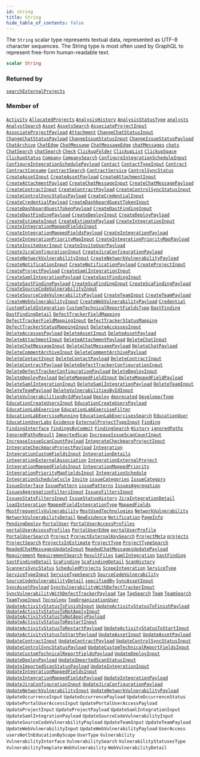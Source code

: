 ```yaml
---
id: string
title: String
hide_table_of_contents: false
---
```








The `String` scalar type represents textual data, represented as UTF-8 character sequences. The String type is most often used by GraphQL to represent free-form human-readable text.

```graphql
scalar String
```




### Returned by

[`searchExternalProjects`](/api/graphql/documentation/queries/search-external-projects)  <Badge class="secondary" text="query"/>

### Member of

[`Activity`](/api/graphql/documentation/objects/activity)  <Badge class="secondary" text="object"/><Bullet />[`AllocatedProjects`](/api/graphql/documentation/objects/allocated-projects)  <Badge class="secondary" text="object"/><Bullet />[`AnalysisHistory`](/api/graphql/documentation/objects/analysis-history)  <Badge class="secondary" text="object"/><Bullet />[`AnalysisStatusType`](/api/graphql/documentation/objects/analysis-status-type)  <Badge class="secondary" text="object"/><Bullet />[`analysts`](/api/graphql/documentation/queries/analysts)  <Badge class="secondary" text="query"/><Bullet />[`AnalystSearch`](/api/graphql/documentation/inputs/analyst-search)  <Badge class="secondary" text="input"/><Bullet />[`Asset`](/api/graphql/documentation/objects/asset)  <Badge class="secondary" text="object"/><Bullet />[`AssetsSearch`](/api/graphql/documentation/inputs/assets-search)  <Badge class="secondary" text="input"/><Bullet />[`AssociateProjectInput`](/api/graphql/documentation/inputs/associate-project-input)  <Badge class="secondary" text="input"/><Bullet />[`AssociateProjectPayload`](/api/graphql/documentation/objects/associate-project-payload)  <Badge class="secondary" text="object"/><Bullet />[`Attachment`](/api/graphql/documentation/objects/attachment)  <Badge class="secondary" text="object"/><Bullet />[`ChangeChatStatusInput`](/api/graphql/documentation/inputs/change-chat-status-input)  <Badge class="secondary" text="input"/><Bullet />[`ChangeChatStatusPayload`](/api/graphql/documentation/objects/change-chat-status-payload)  <Badge class="secondary" text="object"/><Bullet />[`ChangeIssueStatusInput`](/api/graphql/documentation/inputs/change-issue-status-input)  <Badge class="secondary" text="input"/><Bullet />[`ChangeIssueStatusPayload`](/api/graphql/documentation/objects/change-issue-status-payload)  <Badge class="secondary" text="object"/><Bullet />[`ChatArchive`](/api/graphql/documentation/objects/chat-archive)  <Badge class="secondary" text="object"/><Bullet />[`ChatEdge`](/api/graphql/documentation/objects/chat-edge)  <Badge class="secondary" text="object"/><Bullet />[`ChatMessage`](/api/graphql/documentation/objects/chat-message)  <Badge class="secondary" text="object"/><Bullet />[`ChatMessageEdge`](/api/graphql/documentation/objects/chat-message-edge)  <Badge class="secondary" text="object"/><Bullet />[`chatMessages`](/api/graphql/documentation/queries/chat-messages)  <Badge class="secondary" text="query"/><Bullet />[`chats`](/api/graphql/documentation/queries/chats)  <Badge class="secondary" text="query"/><Bullet />[`ChatSearch`](/api/graphql/documentation/inputs/chat-search)  <Badge class="secondary" text="input"/><Bullet />[`chatSearch`](/api/graphql/documentation/queries/chat-search)  <Badge class="secondary" text="query"/><Bullet />[`Check`](/api/graphql/documentation/objects/check)  <Badge class="secondary" text="object"/><Bullet />[`ClickupFolder`](/api/graphql/documentation/objects/clickup-folder)  <Badge class="secondary" text="object"/><Bullet />[`ClickupList`](/api/graphql/documentation/objects/clickup-list)  <Badge class="secondary" text="object"/><Bullet />[`ClickupSpace`](/api/graphql/documentation/objects/clickup-space)  <Badge class="secondary" text="object"/><Bullet />[`ClickupStatus`](/api/graphql/documentation/objects/clickup-status)  <Badge class="secondary" text="object"/><Bullet />[`Company`](/api/graphql/documentation/objects/company)  <Badge class="secondary" text="object"/><Bullet />[`CompanySearch`](/api/graphql/documentation/inputs/company-search)  <Badge class="secondary" text="input"/><Bullet />[`ConfigureIntegrationScheduleInput`](/api/graphql/documentation/inputs/configure-integration-schedule-input)  <Badge class="secondary" text="input"/><Bullet />[`ConfigureIntegrationSchedulePayload`](/api/graphql/documentation/objects/configure-integration-schedule-payload)  <Badge class="secondary" text="object"/><Bullet />[`Contact`](/api/graphql/documentation/objects/contact)  <Badge class="secondary" text="object"/><Bullet />[`ContactTypeInput`](/api/graphql/documentation/inputs/contact-type-input)  <Badge class="secondary" text="input"/><Bullet />[`Contract`](/api/graphql/documentation/objects/contract)  <Badge class="secondary" text="object"/><Bullet />[`ContractConsume`](/api/graphql/documentation/objects/contract-consume)  <Badge class="secondary" text="object"/><Bullet />[`ContractSearch`](/api/graphql/documentation/inputs/contract-search)  <Badge class="secondary" text="input"/><Bullet />[`ContractService`](/api/graphql/documentation/objects/contract-service)  <Badge class="secondary" text="object"/><Bullet />[`ControlSyncStatus`](/api/graphql/documentation/objects/control-sync-status)  <Badge class="secondary" text="object"/><Bullet />[`CreateAssetInput`](/api/graphql/documentation/inputs/create-asset-input)  <Badge class="secondary" text="input"/><Bullet />[`CreateAssetPayload`](/api/graphql/documentation/objects/create-asset-payload)  <Badge class="secondary" text="object"/><Bullet />[`CreateAttachmentInput`](/api/graphql/documentation/inputs/create-attachment-input)  <Badge class="secondary" text="input"/><Bullet />[`CreateAttachmentPayload`](/api/graphql/documentation/objects/create-attachment-payload)  <Badge class="secondary" text="object"/><Bullet />[`CreateChatMessageInput`](/api/graphql/documentation/inputs/create-chat-message-input)  <Badge class="secondary" text="input"/><Bullet />[`CreateChatMessagePayload`](/api/graphql/documentation/objects/create-chat-message-payload)  <Badge class="secondary" text="object"/><Bullet />[`CreateContractInput`](/api/graphql/documentation/inputs/create-contract-input)  <Badge class="secondary" text="input"/><Bullet />[`CreateContractPayload`](/api/graphql/documentation/objects/create-contract-payload)  <Badge class="secondary" text="object"/><Bullet />[`CreateControlSyncStatusInput`](/api/graphql/documentation/inputs/create-control-sync-status-input)  <Badge class="secondary" text="input"/><Bullet />[`CreateControlSyncStatusPayload`](/api/graphql/documentation/objects/create-control-sync-status-payload)  <Badge class="secondary" text="object"/><Bullet />[`CreateCredentialInput`](/api/graphql/documentation/inputs/create-credential-input)  <Badge class="secondary" text="input"/><Bullet />[`CreateCredentialPayload`](/api/graphql/documentation/objects/create-credential-payload)  <Badge class="secondary" text="object"/><Bullet />[`CreateDashboardGuestTokenInput`](/api/graphql/documentation/inputs/create-dashboard-guest-token-input)  <Badge class="secondary" text="input"/><Bullet />[`CreateDashboardGuestTokenPayload`](/api/graphql/documentation/objects/create-dashboard-guest-token-payload)  <Badge class="secondary" text="object"/><Bullet />[`CreateDastFindingInput`](/api/graphql/documentation/inputs/create-dast-finding-input)  <Badge class="secondary" text="input"/><Bullet />[`CreateDastFindingPayload`](/api/graphql/documentation/objects/create-dast-finding-payload)  <Badge class="secondary" text="object"/><Bullet />[`CreateDeployInput`](/api/graphql/documentation/inputs/create-deploy-input)  <Badge class="secondary" text="input"/><Bullet />[`CreateDeployPayload`](/api/graphql/documentation/objects/create-deploy-payload)  <Badge class="secondary" text="object"/><Bullet />[`CreateEstimateInput`](/api/graphql/documentation/inputs/create-estimate-input)  <Badge class="secondary" text="input"/><Bullet />[`CreateEstimatePayload`](/api/graphql/documentation/objects/create-estimate-payload)  <Badge class="secondary" text="object"/><Bullet />[`CreateIntegrationInput`](/api/graphql/documentation/inputs/create-integration-input)  <Badge class="secondary" text="input"/><Bullet />[`CreateIntegrationMappedFieldsInput`](/api/graphql/documentation/inputs/create-integration-mapped-fields-input)  <Badge class="secondary" text="input"/><Bullet />[`CreateIntegrationMappedFieldsPayload`](/api/graphql/documentation/objects/create-integration-mapped-fields-payload)  <Badge class="secondary" text="object"/><Bullet />[`CreateIntegrationPayload`](/api/graphql/documentation/objects/create-integration-payload)  <Badge class="secondary" text="object"/><Bullet />[`CreateIntegrationPriorityMapInput`](/api/graphql/documentation/inputs/create-integration-priority-map-input)  <Badge class="secondary" text="input"/><Bullet />[`CreateIntegrationPriorityMapPayload`](/api/graphql/documentation/objects/create-integration-priority-map-payload)  <Badge class="secondary" text="object"/><Bullet />[`CreateInviteUserInput`](/api/graphql/documentation/inputs/create-invite-user-input)  <Badge class="secondary" text="input"/><Bullet />[`CreateInviteUserPayload`](/api/graphql/documentation/objects/create-invite-user-payload)  <Badge class="secondary" text="object"/><Bullet />[`CreateJiraConfigurationInput`](/api/graphql/documentation/inputs/create-jira-configuration-input)  <Badge class="secondary" text="input"/><Bullet />[`CreateJiraConfigurationPayload`](/api/graphql/documentation/objects/create-jira-configuration-payload)  <Badge class="secondary" text="object"/><Bullet />[`CreateNetworkVulnerabilityInput`](/api/graphql/documentation/inputs/create-network-vulnerability-input)  <Badge class="secondary" text="input"/><Bullet />[`CreateNetworkVulnerabilityPayload`](/api/graphql/documentation/objects/create-network-vulnerability-payload)  <Badge class="secondary" text="object"/><Bullet />[`CreateNotificationInput`](/api/graphql/documentation/inputs/create-notification-input)  <Badge class="secondary" text="input"/><Bullet />[`CreateNotificationPayload`](/api/graphql/documentation/objects/create-notification-payload)  <Badge class="secondary" text="object"/><Bullet />[`CreateProjectInput`](/api/graphql/documentation/inputs/create-project-input)  <Badge class="secondary" text="input"/><Bullet />[`CreateProjectPayload`](/api/graphql/documentation/objects/create-project-payload)  <Badge class="secondary" text="object"/><Bullet />[`CreateSamlIntegrationInput`](/api/graphql/documentation/inputs/create-saml-integration-input)  <Badge class="secondary" text="input"/><Bullet />[`CreateSamlIntegrationPayload`](/api/graphql/documentation/objects/create-saml-integration-payload)  <Badge class="secondary" text="object"/><Bullet />[`CreateSastFindingInput`](/api/graphql/documentation/inputs/create-sast-finding-input)  <Badge class="secondary" text="input"/><Bullet />[`CreateSastFindingPayload`](/api/graphql/documentation/objects/create-sast-finding-payload)  <Badge class="secondary" text="object"/><Bullet />[`CreateScaFindingInput`](/api/graphql/documentation/inputs/create-sca-finding-input)  <Badge class="secondary" text="input"/><Bullet />[`CreateScaFindingPayload`](/api/graphql/documentation/objects/create-sca-finding-payload)  <Badge class="secondary" text="object"/><Bullet />[`CreateSourceCodeVulnerabilityInput`](/api/graphql/documentation/inputs/create-source-code-vulnerability-input)  <Badge class="secondary" text="input"/><Bullet />[`CreateSourceCodeVulnerabilityPayload`](/api/graphql/documentation/objects/create-source-code-vulnerability-payload)  <Badge class="secondary" text="object"/><Bullet />[`CreateTeamInput`](/api/graphql/documentation/inputs/create-team-input)  <Badge class="secondary" text="input"/><Bullet />[`CreateTeamPayload`](/api/graphql/documentation/objects/create-team-payload)  <Badge class="secondary" text="object"/><Bullet />[`CreateWebVulnerabilityInput`](/api/graphql/documentation/inputs/create-web-vulnerability-input)  <Badge class="secondary" text="input"/><Bullet />[`CreateWebVulnerabilityPayload`](/api/graphql/documentation/objects/create-web-vulnerability-payload)  <Badge class="secondary" text="object"/><Bullet />[`Credential`](/api/graphql/documentation/objects/credential)  <Badge class="secondary" text="object"/><Bullet />[`CustomFieldIntegration`](/api/graphql/documentation/objects/custom-field-integration)  <Badge class="secondary" text="object"/><Bullet />[`CustomTechnicalReportFieldsType`](/api/graphql/documentation/objects/custom-technical-report-fields-type)  <Badge class="secondary" text="object"/><Bullet />[`DastFinding`](/api/graphql/documentation/objects/dast-finding)  <Badge class="secondary" text="object"/><Bullet />[`DastFindingDetail`](/api/graphql/documentation/objects/dast-finding-detail)  <Badge class="secondary" text="object"/><Bullet />[`DefectTrackerFieldMapping`](/api/graphql/documentation/objects/defect-tracker-field-mapping)  <Badge class="secondary" text="object"/><Bullet />[`DefectTrackerFieldMappingInput`](/api/graphql/documentation/inputs/defect-tracker-field-mapping-input)  <Badge class="secondary" text="input"/><Bullet />[`DefectTrackerStatusMapping`](/api/graphql/documentation/objects/defect-tracker-status-mapping)  <Badge class="secondary" text="object"/><Bullet />[`DefectTrackerStatusMappingInput`](/api/graphql/documentation/inputs/defect-tracker-status-mapping-input)  <Badge class="secondary" text="input"/><Bullet />[`DeleteAccessesInput`](/api/graphql/documentation/inputs/delete-accesses-input)  <Badge class="secondary" text="input"/><Bullet />[`DeleteAccessesPayload`](/api/graphql/documentation/objects/delete-accesses-payload)  <Badge class="secondary" text="object"/><Bullet />[`DeleteAssetInput`](/api/graphql/documentation/inputs/delete-asset-input)  <Badge class="secondary" text="input"/><Bullet />[`DeleteAssetPayload`](/api/graphql/documentation/objects/delete-asset-payload)  <Badge class="secondary" text="object"/><Bullet />[`DeleteAttachmentInput`](/api/graphql/documentation/inputs/delete-attachment-input)  <Badge class="secondary" text="input"/><Bullet />[`DeleteAttachmentPayload`](/api/graphql/documentation/objects/delete-attachment-payload)  <Badge class="secondary" text="object"/><Bullet />[`DeleteChatInput`](/api/graphql/documentation/inputs/delete-chat-input)  <Badge class="secondary" text="input"/><Bullet />[`DeleteChatMessageInput`](/api/graphql/documentation/inputs/delete-chat-message-input)  <Badge class="secondary" text="input"/><Bullet />[`DeleteChatMessagePayload`](/api/graphql/documentation/objects/delete-chat-message-payload)  <Badge class="secondary" text="object"/><Bullet />[`DeleteChatPayload`](/api/graphql/documentation/objects/delete-chat-payload)  <Badge class="secondary" text="object"/><Bullet />[`DeleteCommentArchiveInput`](/api/graphql/documentation/inputs/delete-comment-archive-input)  <Badge class="secondary" text="input"/><Bullet />[`DeleteCommentArchivePayload`](/api/graphql/documentation/objects/delete-comment-archive-payload)  <Badge class="secondary" text="object"/><Bullet />[`DeleteContactInput`](/api/graphql/documentation/inputs/delete-contact-input)  <Badge class="secondary" text="input"/><Bullet />[`DeleteContactPayload`](/api/graphql/documentation/objects/delete-contact-payload)  <Badge class="secondary" text="object"/><Bullet />[`DeleteContractInput`](/api/graphql/documentation/inputs/delete-contract-input)  <Badge class="secondary" text="input"/><Bullet />[`DeleteContractPayload`](/api/graphql/documentation/objects/delete-contract-payload)  <Badge class="secondary" text="object"/><Bullet />[`DeleteDefectTrackerConfigurationInput`](/api/graphql/documentation/inputs/delete-defect-tracker-configuration-input)  <Badge class="secondary" text="input"/><Bullet />[`DeleteDefectTrackerConfigurationPayload`](/api/graphql/documentation/objects/delete-defect-tracker-configuration-payload)  <Badge class="secondary" text="object"/><Bullet />[`DeleteDeployInput`](/api/graphql/documentation/inputs/delete-deploy-input)  <Badge class="secondary" text="input"/><Bullet />[`DeleteDeployPayload`](/api/graphql/documentation/objects/delete-deploy-payload)  <Badge class="secondary" text="object"/><Bullet />[`DeleteMappedFieldInput`](/api/graphql/documentation/inputs/delete-mapped-field-input)  <Badge class="secondary" text="input"/><Bullet />[`DeleteMappedFieldPayload`](/api/graphql/documentation/objects/delete-mapped-field-payload)  <Badge class="secondary" text="object"/><Bullet />[`DeleteSamlIntegrationInput`](/api/graphql/documentation/inputs/delete-saml-integration-input)  <Badge class="secondary" text="input"/><Bullet />[`DeleteSamlIntegrationPayload`](/api/graphql/documentation/objects/delete-saml-integration-payload)  <Badge class="secondary" text="object"/><Bullet />[`DeleteTeamInput`](/api/graphql/documentation/inputs/delete-team-input)  <Badge class="secondary" text="input"/><Bullet />[`DeleteTeamPayload`](/api/graphql/documentation/objects/delete-team-payload)  <Badge class="secondary" text="object"/><Bullet />[`DeleteVulnerabilitiesByIdInput`](/api/graphql/documentation/inputs/delete-vulnerabilities-by-id-input)  <Badge class="secondary" text="input"/><Bullet />[`DeleteVulnerabilitiesByIdPayload`](/api/graphql/documentation/objects/delete-vulnerabilities-by-id-payload)  <Badge class="secondary" text="object"/><Bullet />[`Deploy`](/api/graphql/documentation/objects/deploy)  <Badge class="secondary" text="object"/><Bullet />[`deprecated`](/api/graphql/documentation/directives/deprecated)  <Badge class="secondary" text="directive"/><Bullet />[`DeveloperType`](/api/graphql/documentation/objects/developer-type)  <Badge class="secondary" text="object"/><Bullet />[`EducationCreateUsersInput`](/api/graphql/documentation/inputs/education-create-users-input)  <Badge class="secondary" text="input"/><Bullet />[`EducationCreateUsersPayload`](/api/graphql/documentation/objects/education-create-users-payload)  <Badge class="secondary" text="object"/><Bullet />[`EducationLabExercise`](/api/graphql/documentation/objects/education-lab-exercise)  <Badge class="secondary" text="object"/><Bullet />[`EducationLabExerciseFilter`](/api/graphql/documentation/objects/education-lab-exercise-filter)  <Badge class="secondary" text="object"/><Bullet />[`EducationLabExerciseRunning`](/api/graphql/documentation/objects/education-lab-exercise-running)  <Badge class="secondary" text="object"/><Bullet />[`EducationLabExercisesSearch`](/api/graphql/documentation/inputs/education-lab-exercises-search)  <Badge class="secondary" text="input"/><Bullet />[`EducationUser`](/api/graphql/documentation/objects/education-user)  <Badge class="secondary" text="object"/><Bullet />[`EducationUserLabs`](/api/graphql/documentation/objects/education-user-labs)  <Badge class="secondary" text="object"/><Bullet />[`Evidence`](/api/graphql/documentation/objects/evidence)  <Badge class="secondary" text="object"/><Bullet />[`ExternalProjectTypeInput`](/api/graphql/documentation/inputs/external-project-type-input)  <Badge class="secondary" text="input"/><Bullet />[`Finding`](/api/graphql/documentation/objects/finding)  <Badge class="secondary" text="object"/><Bullet />[`FindingInterface`](/api/graphql/documentation/interfaces/finding-interface)  <Badge class="secondary" text="interface"/><Bullet />[`findingsByCommit`](/api/graphql/documentation/queries/findings-by-commit)  <Badge class="secondary" text="query"/><Bullet />[`FindingSearch`](/api/graphql/documentation/inputs/finding-search)  <Badge class="secondary" text="input"/><Bullet />[`History`](/api/graphql/documentation/objects/history)  <Badge class="secondary" text="object"/><Bullet />[`ignoredPaths`](/api/graphql/documentation/queries/ignored-paths)  <Badge class="secondary" text="query"/><Bullet />[`IgnoredPathsResult`](/api/graphql/documentation/objects/ignored-paths-result)  <Badge class="secondary" text="object"/><Bullet />[`ImportedScan`](/api/graphql/documentation/objects/imported-scan)  <Badge class="secondary" text="object"/><Bullet />[`IncreaseIssueScanCountInput`](/api/graphql/documentation/inputs/increase-issue-scan-count-input)  <Badge class="secondary" text="input"/><Bullet />[`IncreaseIssueScanCountPayload`](/api/graphql/documentation/objects/increase-issue-scan-count-payload)  <Badge class="secondary" text="object"/><Bullet />[`IntegrateCheckmarxProjectInput`](/api/graphql/documentation/inputs/integrate-checkmarx-project-input)  <Badge class="secondary" text="input"/><Bullet />[`IntegrateCheckmarxProjectPayload`](/api/graphql/documentation/objects/integrate-checkmarx-project-payload)  <Badge class="secondary" text="object"/><Bullet />[`Integration`](/api/graphql/documentation/objects/integration)  <Badge class="secondary" text="object"/><Bullet />[`IntegrationCustomFieldsInput`](/api/graphql/documentation/inputs/integration-custom-fields-input)  <Badge class="secondary" text="input"/><Bullet />[`IntegrationDetails`](/api/graphql/documentation/objects/integration-details)  <Badge class="secondary" text="object"/><Bullet />[`integrationExternalAssociation`](/api/graphql/documentation/queries/integration-external-association)  <Badge class="secondary" text="query"/><Bullet />[`IntegrationExternalProject`](/api/graphql/documentation/objects/integration-external-project)  <Badge class="secondary" text="object"/><Bullet />[`IntegrationMappedFieldsInput`](/api/graphql/documentation/inputs/integration-mapped-fields-input)  <Badge class="secondary" text="input"/><Bullet />[`IntegrationMappedPriority`](/api/graphql/documentation/objects/integration-mapped-priority)  <Badge class="secondary" text="object"/><Bullet />[`IntegrationPriorityMapFieldsInput`](/api/graphql/documentation/inputs/integration-priority-map-fields-input)  <Badge class="secondary" text="input"/><Bullet />[`IntegrationSchedule`](/api/graphql/documentation/objects/integration-schedule)  <Badge class="secondary" text="object"/><Bullet />[`IntegrationScheduleCycle`](/api/graphql/documentation/objects/integration-schedule-cycle)  <Badge class="secondary" text="object"/><Bullet />[`Invite`](/api/graphql/documentation/objects/invite)  <Badge class="secondary" text="object"/><Bullet />[`issueCategories`](/api/graphql/documentation/queries/issue-categories)  <Badge class="secondary" text="query"/><Bullet />[`IssueCategory`](/api/graphql/documentation/objects/issue-category)  <Badge class="secondary" text="object"/><Bullet />[`IssueInterface`](/api/graphql/documentation/interfaces/issue-interface)  <Badge class="secondary" text="interface"/><Bullet />[`IssuePattern`](/api/graphql/documentation/objects/issue-pattern)  <Badge class="secondary" text="object"/><Bullet />[`issuePatterns`](/api/graphql/documentation/queries/issue-patterns)  <Badge class="secondary" text="query"/><Bullet />[`IssuesAggregation`](/api/graphql/documentation/objects/issues-aggregation)  <Badge class="secondary" text="object"/><Bullet />[`IssuesAggregationFiltersInput`](/api/graphql/documentation/inputs/issues-aggregation-filters-input)  <Badge class="secondary" text="input"/><Bullet />[`IssuesFiltersInput`](/api/graphql/documentation/inputs/issues-filters-input)  <Badge class="secondary" text="input"/><Bullet />[`IssuesStatsFiltersInput`](/api/graphql/documentation/inputs/issues-stats-filters-input)  <Badge class="secondary" text="input"/><Bullet />[`IssueStatusHistory`](/api/graphql/documentation/objects/issue-status-history)  <Badge class="secondary" text="object"/><Bullet />[`JiraIntegrationDetail`](/api/graphql/documentation/objects/jira-integration-detail)  <Badge class="secondary" text="object"/><Bullet />[`loadIntegration`](/api/graphql/documentation/queries/load-integration)  <Badge class="secondary" text="query"/><Bullet />[`MappedFieldIntegrationType`](/api/graphql/documentation/inputs/mapped-field-integration-type)  <Badge class="secondary" text="input"/><Bullet />[`MappedFields`](/api/graphql/documentation/objects/mapped-fields)  <Badge class="secondary" text="object"/><Bullet />[`MostFrequentlyVulnerability`](/api/graphql/documentation/objects/most-frequently-vulnerability)  <Badge class="secondary" text="object"/><Bullet />[`MostUsedTechnologies`](/api/graphql/documentation/objects/most-used-technologies)  <Badge class="secondary" text="object"/><Bullet />[`NetworkVulnerability`](/api/graphql/documentation/objects/network-vulnerability)  <Badge class="secondary" text="object"/><Bullet />[`NetworkVulnerabilityDetail`](/api/graphql/documentation/objects/network-vulnerability-detail)  <Badge class="secondary" text="object"/><Bullet />[`NewEvidence`](/api/graphql/documentation/inputs/new-evidence)  <Badge class="secondary" text="input"/><Bullet />[`Notification`](/api/graphql/documentation/objects/notification)  <Badge class="secondary" text="object"/><Bullet />[`PageInfo`](/api/graphql/documentation/objects/page-info)  <Badge class="secondary" text="object"/><Bullet />[`PendingDeploy`](/api/graphql/documentation/objects/pending-deploy)  <Badge class="secondary" text="object"/><Bullet />[`PortalUser`](/api/graphql/documentation/objects/portal-user)  <Badge class="secondary" text="object"/><Bullet />[`PortalUserAccessProfiles`](/api/graphql/documentation/objects/portal-user-access-profiles)  <Badge class="secondary" text="object"/><Bullet />[`portalUserAccessProfiles`](/api/graphql/documentation/queries/portal-user-access-profiles)  <Badge class="secondary" text="query"/><Bullet />[`PortalUserEdge`](/api/graphql/documentation/objects/portal-user-edge)  <Badge class="secondary" text="object"/><Bullet />[`portalUserProfile`](/api/graphql/documentation/queries/portal-user-profile)  <Badge class="secondary" text="query"/><Bullet />[`PortalUserSearch`](/api/graphql/documentation/inputs/portal-user-search)  <Badge class="secondary" text="input"/><Bullet />[`Project`](/api/graphql/documentation/objects/project)  <Badge class="secondary" text="object"/><Bullet />[`ProjectExternalKeySearch`](/api/graphql/documentation/inputs/project-external-key-search)  <Badge class="secondary" text="input"/><Bullet />[`ProjectMeta`](/api/graphql/documentation/objects/project-meta)  <Badge class="secondary" text="object"/><Bullet />[`projects`](/api/graphql/documentation/queries/projects)  <Badge class="secondary" text="query"/><Bullet />[`ProjectSearch`](/api/graphql/documentation/inputs/project-search)  <Badge class="secondary" text="input"/><Bullet />[`ProjectsInEstimate`](/api/graphql/documentation/objects/projects-in-estimate)  <Badge class="secondary" text="object"/><Bullet />[`ProjectType`](/api/graphql/documentation/objects/project-type)  <Badge class="secondary" text="object"/><Bullet />[`ProjectTypeSearch`](/api/graphql/documentation/inputs/project-type-search)  <Badge class="secondary" text="input"/><Bullet />[`ReadedChatMessagesUpdateInput`](/api/graphql/documentation/inputs/readed-chat-messages-update-input)  <Badge class="secondary" text="input"/><Bullet />[`ReadedChatMessagesUpdatePayload`](/api/graphql/documentation/objects/readed-chat-messages-update-payload)  <Badge class="secondary" text="object"/><Bullet />[`Requirement`](/api/graphql/documentation/objects/requirement)  <Badge class="secondary" text="object"/><Bullet />[`RequirementSearch`](/api/graphql/documentation/inputs/requirement-search)  <Badge class="secondary" text="input"/><Bullet />[`ResultFiles`](/api/graphql/documentation/objects/result-files)  <Badge class="secondary" text="object"/><Bullet />[`SamlIntegration`](/api/graphql/documentation/objects/saml-integration)  <Badge class="secondary" text="object"/><Bullet />[`SastFinding`](/api/graphql/documentation/objects/sast-finding)  <Badge class="secondary" text="object"/><Bullet />[`SastFindingDetail`](/api/graphql/documentation/objects/sast-finding-detail)  <Badge class="secondary" text="object"/><Bullet />[`ScaFinding`](/api/graphql/documentation/objects/sca-finding)  <Badge class="secondary" text="object"/><Bullet />[`ScaFindingDetail`](/api/graphql/documentation/objects/sca-finding-detail)  <Badge class="secondary" text="object"/><Bullet />[`ScanHistory`](/api/graphql/documentation/objects/scan-history)  <Badge class="secondary" text="object"/><Bullet />[`ScannersSyncStatus`](/api/graphql/documentation/objects/scanners-sync-status)  <Badge class="secondary" text="object"/><Bullet />[`ScheduledProjects`](/api/graphql/documentation/objects/scheduled-projects)  <Badge class="secondary" text="object"/><Bullet />[`ScopeIntegration`](/api/graphql/documentation/objects/scope-integration)  <Badge class="secondary" text="object"/><Bullet />[`ServiceType`](/api/graphql/documentation/objects/service-type)  <Badge class="secondary" text="object"/><Bullet />[`ServiceTypeInput`](/api/graphql/documentation/inputs/service-type-input)  <Badge class="secondary" text="input"/><Bullet />[`ServiceTypeSearch`](/api/graphql/documentation/inputs/service-type-search)  <Badge class="secondary" text="input"/><Bullet />[`SourceCodeVulnerability`](/api/graphql/documentation/objects/source-code-vulnerability)  <Badge class="secondary" text="object"/><Bullet />[`SourceCodeVulnerabilityDetail`](/api/graphql/documentation/objects/source-code-vulnerability-detail)  <Badge class="secondary" text="object"/><Bullet />[`specifiedBy`](/api/graphql/documentation/directives/specified-by)  <Badge class="secondary" text="directive"/><Bullet />[`SyncAssetInput`](/api/graphql/documentation/inputs/sync-asset-input)  <Badge class="secondary" text="input"/><Bullet />[`SyncAssetPayload`](/api/graphql/documentation/objects/sync-asset-payload)  <Badge class="secondary" text="object"/><Bullet />[`SyncVulnerabilityWithDefectTrackerInput`](/api/graphql/documentation/inputs/sync-vulnerability-with-defect-tracker-input)  <Badge class="secondary" text="input"/><Bullet />[`SyncVulnerabilityWithDefectTrackerPayload`](/api/graphql/documentation/objects/sync-vulnerability-with-defect-tracker-payload)  <Badge class="secondary" text="object"/><Bullet />[`Tag`](/api/graphql/documentation/objects/tag)  <Badge class="secondary" text="object"/><Bullet />[`TagSearch`](/api/graphql/documentation/inputs/tag-search)  <Badge class="secondary" text="input"/><Bullet />[`Team`](/api/graphql/documentation/objects/team)  <Badge class="secondary" text="object"/><Bullet />[`TeamSearch`](/api/graphql/documentation/inputs/team-search)  <Badge class="secondary" text="input"/><Bullet />[`TeamTypeInput`](/api/graphql/documentation/inputs/team-type-input)  <Badge class="secondary" text="input"/><Bullet />[`Tecnology`](/api/graphql/documentation/objects/tecnology)  <Badge class="secondary" text="object"/><Bullet />[`TopOrganizationUser`](/api/graphql/documentation/objects/top-organization-user)  <Badge class="secondary" text="object"/><Bullet />[`UpdateActivityStatusToFinishInput`](/api/graphql/documentation/inputs/update-activity-status-to-finish-input)  <Badge class="secondary" text="input"/><Bullet />[`UpdateActivityStatusToFinishPayload`](/api/graphql/documentation/objects/update-activity-status-to-finish-payload)  <Badge class="secondary" text="object"/><Bullet />[`UpdateActivityStatusToNotApplyInput`](/api/graphql/documentation/inputs/update-activity-status-to-not-apply-input)  <Badge class="secondary" text="input"/><Bullet />[`UpdateActivityStatusToNotApplyPayload`](/api/graphql/documentation/objects/update-activity-status-to-not-apply-payload)  <Badge class="secondary" text="object"/><Bullet />[`UpdateActivityStatusToRestartInput`](/api/graphql/documentation/inputs/update-activity-status-to-restart-input)  <Badge class="secondary" text="input"/><Bullet />[`UpdateActivityStatusToRestartPayload`](/api/graphql/documentation/objects/update-activity-status-to-restart-payload)  <Badge class="secondary" text="object"/><Bullet />[`UpdateActivityStatusToStartInput`](/api/graphql/documentation/inputs/update-activity-status-to-start-input)  <Badge class="secondary" text="input"/><Bullet />[`UpdateActivityStatusToStartPayload`](/api/graphql/documentation/objects/update-activity-status-to-start-payload)  <Badge class="secondary" text="object"/><Bullet />[`UpdateAssetInput`](/api/graphql/documentation/inputs/update-asset-input)  <Badge class="secondary" text="input"/><Bullet />[`UpdateAssetPayload`](/api/graphql/documentation/objects/update-asset-payload)  <Badge class="secondary" text="object"/><Bullet />[`UpdateContractInput`](/api/graphql/documentation/inputs/update-contract-input)  <Badge class="secondary" text="input"/><Bullet />[`UpdateContractPayload`](/api/graphql/documentation/objects/update-contract-payload)  <Badge class="secondary" text="object"/><Bullet />[`UpdateControlSyncStatusInput`](/api/graphql/documentation/inputs/update-control-sync-status-input)  <Badge class="secondary" text="input"/><Bullet />[`UpdateControlSyncStatusPayload`](/api/graphql/documentation/objects/update-control-sync-status-payload)  <Badge class="secondary" text="object"/><Bullet />[`UpdateCustomTechnicalReportFieldsInput`](/api/graphql/documentation/inputs/update-custom-technical-report-fields-input)  <Badge class="secondary" text="input"/><Bullet />[`UpdateCustomTechnicalReportFieldsPayload`](/api/graphql/documentation/objects/update-custom-technical-report-fields-payload)  <Badge class="secondary" text="object"/><Bullet />[`UpdateDeployInput`](/api/graphql/documentation/inputs/update-deploy-input)  <Badge class="secondary" text="input"/><Bullet />[`UpdateDeployPayload`](/api/graphql/documentation/objects/update-deploy-payload)  <Badge class="secondary" text="object"/><Bullet />[`UpdateImportedScanStatusInput`](/api/graphql/documentation/inputs/update-imported-scan-status-input)  <Badge class="secondary" text="input"/><Bullet />[`UpdateImportedScanStatusPayload`](/api/graphql/documentation/objects/update-imported-scan-status-payload)  <Badge class="secondary" text="object"/><Bullet />[`UpdateIntegrationInput`](/api/graphql/documentation/inputs/update-integration-input)  <Badge class="secondary" text="input"/><Bullet />[`UpdateIntegrationMappedFieldsInput`](/api/graphql/documentation/inputs/update-integration-mapped-fields-input)  <Badge class="secondary" text="input"/><Bullet />[`UpdateIntegrationMappedFieldsPayload`](/api/graphql/documentation/objects/update-integration-mapped-fields-payload)  <Badge class="secondary" text="object"/><Bullet />[`UpdateIntegrationPayload`](/api/graphql/documentation/objects/update-integration-payload)  <Badge class="secondary" text="object"/><Bullet />[`UpdateJiraConfigurationInput`](/api/graphql/documentation/inputs/update-jira-configuration-input)  <Badge class="secondary" text="input"/><Bullet />[`UpdateJiraConfigurationPayload`](/api/graphql/documentation/objects/update-jira-configuration-payload)  <Badge class="secondary" text="object"/><Bullet />[`UpdateNetworkVulnerabilityInput`](/api/graphql/documentation/inputs/update-network-vulnerability-input)  <Badge class="secondary" text="input"/><Bullet />[`UpdateNetworkVulnerabilityPayload`](/api/graphql/documentation/objects/update-network-vulnerability-payload)  <Badge class="secondary" text="object"/><Bullet />[`UpdateOccurrenceInput`](/api/graphql/documentation/inputs/update-occurrence-input)  <Badge class="secondary" text="input"/><Bullet />[`UpdateOccurrencePayload`](/api/graphql/documentation/objects/update-occurrence-payload)  <Badge class="secondary" text="object"/><Bullet />[`UpdateOccurrenceStatus`](/api/graphql/documentation/inputs/update-occurrence-status)  <Badge class="secondary" text="input"/><Bullet />[`UpdatePortalUserAccessInput`](/api/graphql/documentation/inputs/update-portal-user-access-input)  <Badge class="secondary" text="input"/><Bullet />[`UpdatePortalUserAccessPayload`](/api/graphql/documentation/objects/update-portal-user-access-payload)  <Badge class="secondary" text="object"/><Bullet />[`UpdateProjectInput`](/api/graphql/documentation/inputs/update-project-input)  <Badge class="secondary" text="input"/><Bullet />[`UpdateProjectPayload`](/api/graphql/documentation/objects/update-project-payload)  <Badge class="secondary" text="object"/><Bullet />[`UpdateSamlIntegrationInput`](/api/graphql/documentation/inputs/update-saml-integration-input)  <Badge class="secondary" text="input"/><Bullet />[`UpdateSamlIntegrationPayload`](/api/graphql/documentation/objects/update-saml-integration-payload)  <Badge class="secondary" text="object"/><Bullet />[`UpdateSourceCodeVulnerabilityInput`](/api/graphql/documentation/inputs/update-source-code-vulnerability-input)  <Badge class="secondary" text="input"/><Bullet />[`UpdateSourceCodeVulnerabilityPayload`](/api/graphql/documentation/objects/update-source-code-vulnerability-payload)  <Badge class="secondary" text="object"/><Bullet />[`UpdateTeamInput`](/api/graphql/documentation/inputs/update-team-input)  <Badge class="secondary" text="input"/><Bullet />[`UpdateTeamPayload`](/api/graphql/documentation/objects/update-team-payload)  <Badge class="secondary" text="object"/><Bullet />[`UpdateWebVulnerabilityInput`](/api/graphql/documentation/inputs/update-web-vulnerability-input)  <Badge class="secondary" text="input"/><Bullet />[`UpdateWebVulnerabilityPayload`](/api/graphql/documentation/objects/update-web-vulnerability-payload)  <Badge class="secondary" text="object"/><Bullet />[`UserAccess`](/api/graphql/documentation/objects/user-access)  <Badge class="secondary" text="object"/><Bullet />[`usersNotInEducationByScope`](/api/graphql/documentation/queries/users-not-in-education-by-scope)  <Badge class="secondary" text="query"/><Bullet />[`UserType`](/api/graphql/documentation/objects/user-type)  <Badge class="secondary" text="object"/><Bullet />[`Vulnerability`](/api/graphql/documentation/objects/vulnerability)  <Badge class="secondary" text="object"/><Bullet />[`VulnerabilityInterface`](/api/graphql/documentation/interfaces/vulnerability-interface)  <Badge class="secondary" text="interface"/><Bullet />[`VulnerabilitySearch`](/api/graphql/documentation/inputs/vulnerability-search)  <Badge class="secondary" text="input"/><Bullet />[`VulnerabilityStatusesType`](/api/graphql/documentation/objects/vulnerability-statuses-type)  <Badge class="secondary" text="object"/><Bullet />[`VulnerabilityTemplate`](/api/graphql/documentation/objects/vulnerability-template)  <Badge class="secondary" text="object"/><Bullet />[`WebVulnerability`](/api/graphql/documentation/objects/web-vulnerability)  <Badge class="secondary" text="object"/><Bullet />[`WebVulnerabilityDetail`](/api/graphql/documentation/objects/web-vulnerability-detail)  <Badge class="secondary" text="object"/>



